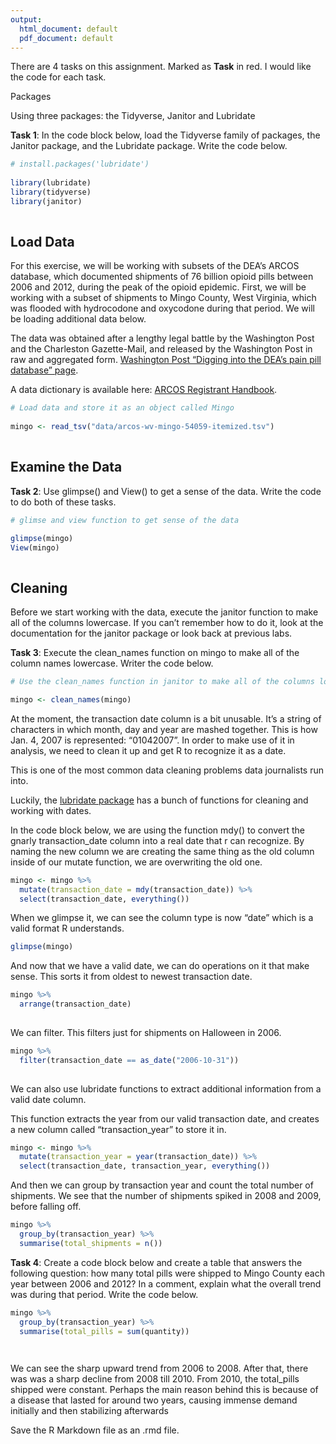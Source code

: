 ---
output:
  html_document: default
  pdf_document: default
---
There are 4 tasks on this assignment.  Marked as **Task** in red.  I would like the code for each task. 
 
Packages 
 
Using three packages: the Tidyverse, Janitor and Lubridate  
 
**Task 1**: In the code block below, load the Tidyverse family of packages, the Janitor package, and the Lubridate package. Write the code below.

```{r} 
 
# install.packages('lubridate') 
 
library(lubridate)
library(tidyverse)
library(janitor) 
 
``` 
 
## Load Data 
 
For this exercise, we will be working with subsets of the DEA's ARCOS database, which documented shipments of 76 billion opioid pills between 2006 and 2012, during the peak of the opioid epidemic. First, we will be working with a subset of shipments to Mingo County, West Virginia, which was flooded with hydrocodone and oxycodone during that period.  We will be loading additional data below.  
 
The data was obtained after a lengthy legal battle by the Washington Post and the Charleston Gazette-Mail, and released by the Washington Post in raw and aggregated form. [Washington Post "Digging into the DEA's pain pill database" page](https://www.washingtonpost.com/graphics/2019/investigations/dea-pain-pilldatabase/). 
 
A data dictionary is available here: [ARCOS Registrant Handbook](https://www.deadiversion.usdoj.gov/arcos/handbook/full.pdf). 
 
```{r} 
 
# Load data and store it as an object called Mingo 
 
mingo <- read_tsv("data/arcos-wv-mingo-54059-itemized.tsv") 
 
``` 

## Examine the Data 
 
**Task 2**: Use glimpse() and View() to get a sense of the data.     Write the code to do both of these tasks. 
```{r} 
 
# glimse and view function to get sense of the data  

glimpse(mingo) 
View(mingo)
 
``` 
 
## Cleaning 
 
Before we start working with the data, execute the janitor function to make all of the columns lowercase.  If you can't remember how to do it, look at the documentation for the janitor package or look back at previous labs.    
 
**Task 3**: Execute the clean_names function on mingo to make all of the column names lowercase.  Writer the code below. 
 
```{r} 
 
# Use the clean_names function in janitor to make all of the columns lowercase.  

mingo <- clean_names(mingo) 
``` 
 
At the moment, the transaction date column is a bit unusable.  It's a string of characters in which month, day and year are mashed together.  This is how Jan. 4, 2007 is represented: "01042007".  In order to make use of it in analysis, we need to clean it up and get R to recognize it as a date.  
 
This is one of the most common data cleaning problems data journalists run into.  
 
Luckily, the [lubridate package](https://rawgit.com/rstudio/cheatsheets/master/lubridate.pdf) has a bunch of functions for cleaning and working with dates.  
 
In the code block below, we are using the function mdy() to convert the gnarly transaction_date column into a real date that r can recognize.  By naming the new column we are creating the same thing as the old column inside of our mutate function, we are overwriting the old one.   
 
```{r} 

mingo <- mingo %>% 
  mutate(transaction_date = mdy(transaction_date)) %>%  
  select(transaction_date, everything())   

``` 
 
When we glimpse it, we can see the column type is now "date" which is a valid format R understands. 
 
```{r}

glimpse(mingo) 

``` 
 
And now that we have a valid date, we can do operations on it that make sense. This sorts it from oldest to newest transaction date.  
 
```{r} 
 
mingo %>%
  arrange(transaction_date) 
 
``` 
 
We can filter. This filters just for shipments on Halloween in 2006.  
 
```{r} 
 
mingo %>%
  filter(transaction_date == as_date("2006-10-31")) 
 
``` 
 
We can also use lubridate functions to extract additional information from a valid date column.  
 
This function extracts the year from our valid transaction date, and creates a new column called "transaction_year" to store it in.  
 
```{r}
mingo <- mingo %>%
  mutate(transaction_year = year(transaction_date)) %>%
  select(transaction_date, transaction_year, everything())    

``` 
 
And then we can group by transaction year and count the total number of shipments.  We see that the number of shipments spiked in 2008 and 2009, before falling off.   
 
```{r} 

mingo %>% 
  group_by(transaction_year) %>% 
  summarise(total_shipments = n()) 

``` 
 
**Task 4**: Create a code block below and create a table that answers the following question: how many total pills were shipped to Mingo County each year between 2006 and 2012? In a comment, explain what the overall trend was during that period. Write the code below. 
 
```{r} 

mingo %>%
  group_by(transaction_year) %>%
  summarise(total_pills = sum(quantity))

 
``` 

We can see the sharp upward trend from 2006 to 2008. After that, there was was a sharp decline from 2008 till 2010. From 2010, the total_pills shipped were constant. Perhaps the main reason behind this is because of a disease that lasted for around two years, causing immense demand initially and then stabilizing afterwards
 
 
Save the R Markdown file as an .rmd file.   